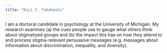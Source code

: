 ```yaml
---
title: "Koji J. Takahashi"
---
```


I am a doctoral candidate in psychology at the University of Michigan. My research examines (a) the cues people use to gauge what others think about stigmatized groups and (b) the impact this has on how they attend to and process stigma-relevant persuasive messages (e.g. messages about information about discrimination, inequality, and diversity). 